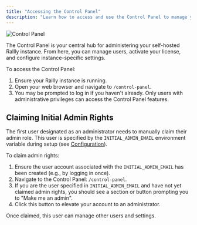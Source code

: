 ```yaml
---
title: "Accessing the Control Panel"
description: "Learn how to access and use the Control Panel to manage your self-hosted Rallly instance."
---
```


<Frame>
  <img src="/images/self-hosting/control-panel.jpeg" alt="Control Panel" />
</Frame>

The Control Panel is your central hub for administering your self-hosted Rallly instance. From here, you can manage users, activate your license, and configure instance-specific settings.

To access the Control Panel:

1.  Ensure your Rallly instance is running.
2.  Open your web browser and navigate to `/control-panel`.
3.  You may be prompted to log in if you haven't already. Only users with administrative privileges can access the Control Panel features.

## Claiming Initial Admin Rights

The first user designated as an administrator needs to manually claim their admin role. This user is specified by the `INITIAL_ADMIN_EMAIL` environment variable during setup (see [Configuration](/self-hosting/configuration)).

To claim admin rights:

1.  Ensure the user account associated with the `INITIAL_ADMIN_EMAIL` has been created (e.g., by logging in once).
2.  Navigate to the Control Panel: `/control-panel`.
3.  If you are the user specified in `INITIAL_ADMIN_EMAIL` and have not yet claimed admin rights, you should see a section or button prompting you to "Make me an admin".
4.  Click this button to elevate your account to an administrator.

Once claimed, this user can manage other users and settings.
